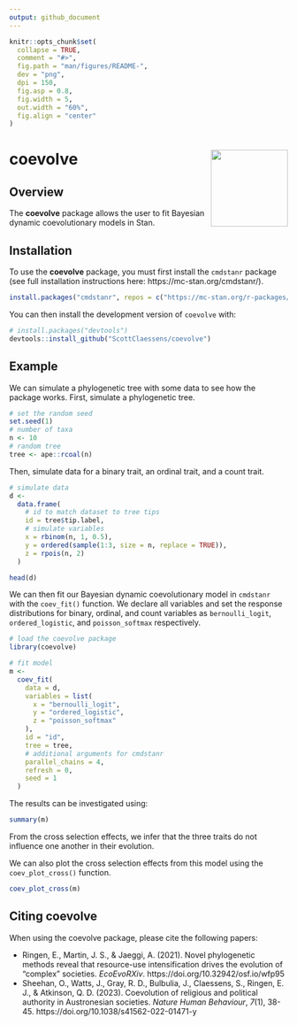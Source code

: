 ```yaml
---
output: github_document
---
```


<!-- README.md is generated from README.Rmd. Please edit that file -->

```r
knitr::opts_chunk$set(
  collapse = TRUE,
  comment = "#>",
  fig.path = "man/figures/README-",
  dev = "png",
  dpi = 150,
  fig.asp = 0.8,
  fig.width = 5,
  out.width = "60%",
  fig.align = "center"
)
```

# coevolve <img src="man/figures/logo.png" align="right" height="139" alt="" />

<!-- badges: start -->
<!-- badges: end -->

## Overview

The **coevolve** package allows the user to fit Bayesian dynamic coevolutionary
models in Stan.

## Installation

To use the **coevolve** package, you must first install the `cmdstanr` package
(see full installation instructions here: https://mc-stan.org/cmdstanr/).

```r
install.packages("cmdstanr", repos = c("https://mc-stan.org/r-packages/", getOption("repos")))
```

You can then install the development version of `coevolve` with:

```r
# install.packages("devtools")
devtools::install_github("ScottClaessens/coevolve")
```

## Example

We can simulate a phylogenetic tree with some data to see how the package works.
First, simulate a phylogenetic tree.

```r
# set the random seed
set.seed(1)
# number of taxa
n <- 10
# random tree
tree <- ape::rcoal(n)
```

Then, simulate data for a binary trait, an ordinal trait, and a count trait.

```r
# simulate data
d <- 
  data.frame(
    # id to match dataset to tree tips
    id = tree$tip.label,
    # simulate variables
    x = rbinom(n, 1, 0.5),
    y = ordered(sample(1:3, size = n, replace = TRUE)),
    z = rpois(n, 2)
  )

head(d)
```

We can then fit our Bayesian dynamic coevolutionary model in `cmdstanr` with the 
`coev_fit()` function. We declare all variables and set the response distributions
for binary, ordinal, and count variables as `bernoulli_logit`, `ordered_logistic`,
and `poisson_softmax` respectively.

```r
# load the coevolve package
library(coevolve)

# fit model
m <-
  coev_fit(
    data = d,
    variables = list(
      x = "bernoulli_logit",
      y = "ordered_logistic",
      z = "poisson_softmax"
    ),
    id = "id",
    tree = tree,
    # additional arguments for cmdstanr
    parallel_chains = 4,
    refresh = 0,
    seed = 1
  )
```

The results can be investigated using:

```r
summary(m)
```

From the cross selection effects, we infer that the three traits do not influence 
one another in their evolution.

We can also plot the cross selection effects from this model using the 
`coev_plot_cross()` function.

```r
coev_plot_cross(m)
```

## Citing coevolve

When using the coevolve package, please cite the following papers:

- Ringen, E., Martin, J. S., & Jaeggi, A. (2021). Novel phylogenetic methods 
  reveal that resource-use intensification drives the evolution of "complex" 
  societies. _EcoEvoRXiv_. https://doi.org/10.32942/osf.io/wfp95
- Sheehan, O., Watts, J., Gray, R. D., Bulbulia, J., Claessens, S., Ringen, E. J.,
  & Atkinson, Q. D. (2023). Coevolution of religious and political authority in 
  Austronesian societies. _Nature Human Behaviour_, _7_(1), 38-45. 
  https://doi.org/10.1038/s41562-022-01471-y
